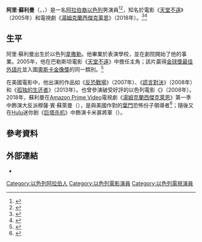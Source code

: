 {{noteTA
|G1=Show
|G2=Movie
}}
{{Infobox entertainer
| type               = 男演員
| name               = 阿里·蘇利曼
| foreignname        = {{lang|he|עלי סלימאן}}
| birth_name         = 
| birth_date         = {{birth date and age|1977|10|10}}
| birth_place        = 以色列[[拿撒勒|拿撒勒]]
| occupation         = 演員、製片人
| years_active       = 2003年至今
}}
'''阿里·蘇利曼'''（{{lang-ar|علي سليمان}}，{{lang-he|עלי סלימאן}}，{{bd|1977年|10月10日}}）是一名[[阿拉伯裔以色列人|阿拉伯裔以色列]]男演員<ref name=yr20081028>{{cite web|title=Ali Suliman|url=http://1001-interviews.blogspot.com/2008/10/ali-suliman.html|work=1001 FILMS|publisher=Yama Rahimi|author=Yama Rahimi|quote=I usually get in trouble when I travel to an Arab country because I have an Israeli passport. So for them I'm not a Palestinian but an Israeli. I can't travel to certain Arab countries because they haven't recognized Israel despite being a Palestinian which is the most complicated thing.|date=2008-10-28|accessdate=2021-04-10|archive-date=2015-04-02|archive-url=https://web.archive.org/web/20150402104015/http://1001-interviews.blogspot.com/2008/10/ali-suliman.html|dead-url=no}}</ref><ref>{{cite web|url=http://www.sanadfilmfund.com/en/archive/2014/10-29-Interview-with-actor-Ali-Suliman|title=Interview with actor Ali Suliman|website=sanadfilmfund.com|access-date=2019-01-05|archive-date=2021-04-10|archive-url=https://web.archive.org/web/20210410083838/http://www.sanadfilmfund.com/en/archive/2014/10-29-Interview-with-actor-Ali-Suliman|dead-url=no}}</ref>，知名於電影《[[天堂不遠|天堂不遠]]》（2005年）和電視劇《[[湯姆克蘭西傑克萊恩|湯姆克蘭西傑克萊恩]]》（2018年）。<ref>{{cite web|url=https://fridaymagazine.ae/life-culture/people-profiles/ali-suliman-i-just-don-t-want-to-be-boring-1.2271249|title=Ali Suliman: I just don’t want to be boring|website=fridaymagazine.ae|access-date=2019-01-07|archive-date=2021-04-10|archive-url=https://web.archive.org/web/20210410083844/https://fridaymagazine.ae/life-culture/people-profiles/ali-suliman-i-just-don-t-want-to-be-boring-1.2271249|dead-url=no}}</ref><ref>{{cite web|url=https://gulfnews.com/entertainment/meet-the-arab-actors-of-tom-clancys-jack-ryan-1.2272705|title=Meet the Arab actors of ‘Tom Clancy’s Jack Ryan’|website=gulfnews.com|access-date=2019-01-07|archive-date=2021-04-10|archive-url=https://web.archive.org/web/20210410083840/https://gulfnews.com/entertainment/meet-the-arab-actors-of-tom-clancys-jack-ryan-1.2272705|dead-url=no}}</ref>

== 生平 ==
阿里·蘇利曼出生於以色列[[拿撒勒|拿撒勒]]。他畢業於{{lang|en|Yoram Loewenstein}}表演學校，並在劇院開始了他的事業。2005年，他在巴勒斯坦電影《[[天堂不遠|天堂不遠]]》中擔任主角；該片贏得[[金球獎最佳外語片|金球獎最佳外語片]]並入圍[[奧斯卡金像獎|奧斯卡金像獎]]的同一類別。<ref>{{cite web|url=https://www.goldenglobes.com/film/paradise-now|title=Golden Globe Awards for 'Paradise Now'|website=goldenglobes.com|access-date=2019-01-07|archive-date=2020-08-03|archive-url=https://web.archive.org/web/20200803115614/https://www.goldenglobes.com/film/paradise-now|dead-url=no}}</ref>

在美國電影中，他出演的作品如《[[反恐戰場|反恐戰場]]》（2007年）、《[[謊言對決|謊言對決]]》（2008年）和《[[孤独的生还者|孤独的生还者]]》（2013年）。也曾參演破受好評的以色列電影《{{le|檸檬樹 (電影)|Lemon Tree (film)|檸檬樹}}》（2008年）。2018年，蘇利曼在[[Amazon_Prime_Video|Amazon Prime Video]]電視劇《[[湯姆克蘭西傑克萊恩|湯姆克蘭西傑克萊恩]]》第一季中飾演大反派穆薩·賓·蘇萊曼（{{lang|en|Mousa bin Suleiman}}），是與美國作對的[[葉門|葉門]]恐怖份子領導者<ref>{{cite news|last1=Andreeva|first1=Nellie|title=''Jack Ryan'': Wendell Pierce, Dina Shihabi and Ali Suleiman Cast In Amazon Series|url=https://deadline.com/2016/12/jack-ryan-wendell-pierce-dina-shihabi-and-ali-suliman-cast-amazon-series-1201872535/|accessdate=2017-10-08|website=[[Deadline_Hollywood|Deadline Hollywood]]|date=2016-12-16|archive-date=2021-04-10|archive-url=https://web.archive.org/web/20210410083835/https://deadline.com/2016/12/jack-ryan-wendell-pierce-dina-shihabi-and-ali-suliman-cast-amazon-series-1201872535/|dead-url=no}}</ref>；隨後又在[[Hulu|Hulu]]迷你剧《[[巨塔杀机_(迷你剧)|巨塔杀机]]》中飾演卡米甚將軍（{{lang|en|General Qamish}}）。

== 參考資料 ==
{{reflist|30em}}

== 外部連結 ==
* {{IMDb name|id=1846124|name=Ali Suliman}}

{{Authority control}}

{{DEFAULTSORT:Suliman, Ali}}
[[Category:以色列阿拉伯人|Category:以色列阿拉伯人]]
[[Category:以色列電影演員|Category:以色列電影演員]]
[[Category:以色列電視演員|Category:以色列電視演員]]